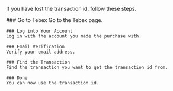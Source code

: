 
If you have lost the transaction id, follow these steps.

<Steps>
    ### Go to Tebex
    Go to the <Link href="https://checkout.tebex.io/payment-history/login" style={{ color: '#008ae6' }}>Tebex</Link> page.

    ### Log into Your Account
    Log in with the account you made the purchase with.

    ### Email Verification
    Verify your email address.

    ### Find the Transaction
    Find the transaction you want to get the transaction id from.

    ### Done
    You can now use the transaction id.
</Steps>